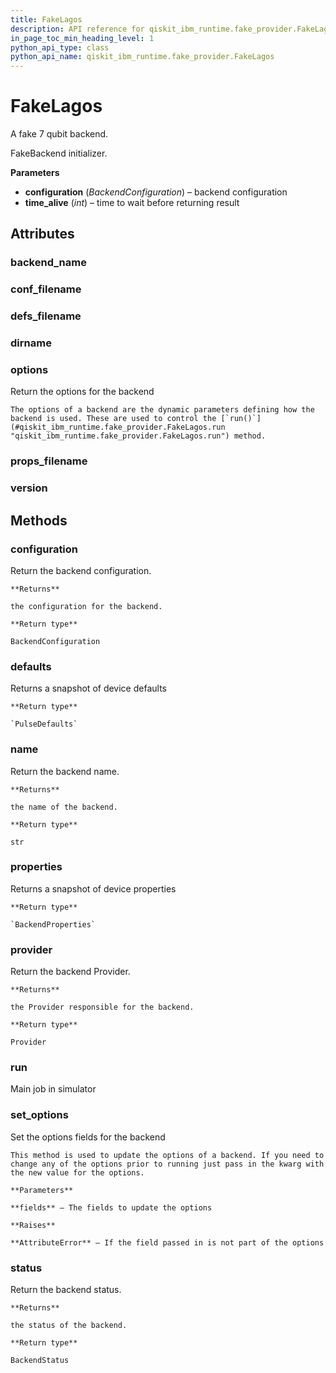 ```yaml
---
title: FakeLagos
description: API reference for qiskit_ibm_runtime.fake_provider.FakeLagos
in_page_toc_min_heading_level: 1
python_api_type: class
python_api_name: qiskit_ibm_runtime.fake_provider.FakeLagos
---
```


# FakeLagos

<Class id="qiskit_ibm_runtime.fake_provider.FakeLagos" isDedicatedPage={true} github="https://github.com/qiskit/qiskit-ibm-runtime/tree/stable/0.19/qiskit_ibm_runtime/fake_provider/backends/lagos/fake_lagos.py" signature="FakeLagos" modifiers="class">
  A fake 7 qubit backend.

  FakeBackend initializer.

  **Parameters**

  *   **configuration** (*BackendConfiguration*) – backend configuration
  *   **time\_alive** (*int*) – time to wait before returning result

  ## Attributes

  ### backend\_name

  <Attribute id="qiskit_ibm_runtime.fake_provider.FakeLagos.backend_name" attributeValue="'fake_lagos'" />

  ### conf\_filename

  <Attribute id="qiskit_ibm_runtime.fake_provider.FakeLagos.conf_filename" attributeValue="'conf_lagos.json'" />

  ### defs\_filename

  <Attribute id="qiskit_ibm_runtime.fake_provider.FakeLagos.defs_filename" attributeValue="'defs_lagos.json'" />

  ### dirname

  <Attribute id="qiskit_ibm_runtime.fake_provider.FakeLagos.dirname" attributeValue="'/home/runner/work/qiskit-ibm-runtime/qiskit-ibm-runtime/qiskit_ibm_runtime/fake_provider/backends/lagos'" />

  ### options

  <Attribute id="qiskit_ibm_runtime.fake_provider.FakeLagos.options">
    Return the options for the backend

    The options of a backend are the dynamic parameters defining how the backend is used. These are used to control the [`run()`](#qiskit_ibm_runtime.fake_provider.FakeLagos.run "qiskit_ibm_runtime.fake_provider.FakeLagos.run") method.
  </Attribute>

  ### props\_filename

  <Attribute id="qiskit_ibm_runtime.fake_provider.FakeLagos.props_filename" attributeValue="'props_lagos.json'" />

  ### version

  <Attribute id="qiskit_ibm_runtime.fake_provider.FakeLagos.version" attributeValue="1" />

  ## Methods

  ### configuration

  <Function id="qiskit_ibm_runtime.fake_provider.FakeLagos.configuration" signature="configuration()">
    Return the backend configuration.

    **Returns**

    the configuration for the backend.

    **Return type**

    BackendConfiguration
  </Function>

  ### defaults

  <Function id="qiskit_ibm_runtime.fake_provider.FakeLagos.defaults" signature="defaults()">
    Returns a snapshot of device defaults

    **Return type**

    `PulseDefaults`
  </Function>

  ### name

  <Function id="qiskit_ibm_runtime.fake_provider.FakeLagos.name" signature="name()">
    Return the backend name.

    **Returns**

    the name of the backend.

    **Return type**

    str
  </Function>

  ### properties

  <Function id="qiskit_ibm_runtime.fake_provider.FakeLagos.properties" signature="properties()">
    Returns a snapshot of device properties

    **Return type**

    `BackendProperties`
  </Function>

  ### provider

  <Function id="qiskit_ibm_runtime.fake_provider.FakeLagos.provider" signature="provider()">
    Return the backend Provider.

    **Returns**

    the Provider responsible for the backend.

    **Return type**

    Provider
  </Function>

  ### run

  <Function id="qiskit_ibm_runtime.fake_provider.FakeLagos.run" signature="run(run_input, **kwargs)">
    Main job in simulator
  </Function>

  ### set\_options

  <Function id="qiskit_ibm_runtime.fake_provider.FakeLagos.set_options" signature="set_options(**fields)">
    Set the options fields for the backend

    This method is used to update the options of a backend. If you need to change any of the options prior to running just pass in the kwarg with the new value for the options.

    **Parameters**

    **fields** – The fields to update the options

    **Raises**

    **AttributeError** – If the field passed in is not part of the options
  </Function>

  ### status

  <Function id="qiskit_ibm_runtime.fake_provider.FakeLagos.status" signature="status()">
    Return the backend status.

    **Returns**

    the status of the backend.

    **Return type**

    BackendStatus
  </Function>
</Class>

